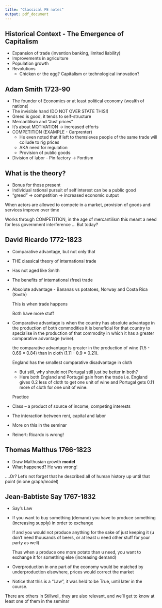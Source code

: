 ```yaml
---
title: "Classical PE notes"
output: pdf_document
---
```


Historical Context - The Emergence of Capitalism
------------------------------------------------

- Expansion of trade (invention banking, limited liability)
- Improvements in agriculture
- Population growth
- Revolutions
	- Chicken or the egg? Capitalism or technological innovation?

Adam Smith 1723-90
------------------

- The founder of Economics or at least political economy (wealth of nations)
- The invisible hand (DO NOT OVER STATE THIS!)
- Greed is good, it tends to self-structure
- Mercantilism and "Just prices"
- It's about MOTIVATION -> increased efforts
- COMPETITION (EXAMPLE - Carprenter)
	- He even noted that if left to themsleves people of the same trade will 
	  collude to rig prices
	- AKA need for regulation
	- Provision of public goods
- Division of labor - Pin factory -> Fordism

What is the theory?
-------------------

- Bonus for those present
- Individual rational pursuit of self interest can be a public good
- "greed" -> competition -> increased economic output

When actors are allowed to compete in a market, provision of goods and services
improve over time

Works through COMPETITION, in the age of mercantilism this
meant a need for less government interference ... But today?

David Ricardo 1772-1823
-----------------------

- Comparative advantage, but not only that
- THE classical theory of international trade
- Has not aged like Smith
- The benefits of international (free) trade
- Absolute advantage - Bananas vs potatoes, Norway and Costa Rica (Smith)

	This is when trade happens

	Both have more stuff

- Comparative advantage is when the country has absolute advantage in the
	production of both commodities it is beneficial for that country to specialise
	in the production of that commodity in which it has a greater comparative 
	advantage (wine). 

	 the comparative advantage is greater in the production of wine 
	(1.5 - 0.66 = 0.84) than in cloth (1.11 - 0.9 = 0.21). 

	England has the smallest comparative disadvantage in cloth

	- But still, why should not Portugal still just be better in both?
	- Here both England and Portugal gain from the trade i.e.
	England gives 0.2 less of cloth to get one unit of wine and 
	Portugal gets 0.11 more of cloth for one unit of wine.

	Practice	
- Class -- a product of source of income, competing interests
- The interaction between rent, capital and labor
- More on this in the seminar
- Reinert: Ricardo is wrong!

Thomas Malthus 1766-1823
------------------------

- Draw Malthusian growth **model**
- What happened? He was wrong!

....Or? Let's not forget that he described all of human history up until that
point (in one graph/model)

Jean-Babtiste Say 1767-1832
---------------------------

- Say's Law 
- If you want to buy something (demand) you have to produce something 
  (increasing supply) in order to exchange

	If and you would not produce anything for the sake of just keeping it 
	(u don't need thousands of beers, or at least u need other stuff for
	your party as well)

	Thus when u produce one more potato than u need, you want to exchange it
	for something else (increasing demand)
	
- Overproduction in one part of the economy would be matched by underproduction 
  elsewhere, prices would correct the market
- Notice that this is a "Law", it was held to be True, until later in the course.

There are others in Stillwell, they are also relevant, and we'll get to know at least one of them in the seminar
